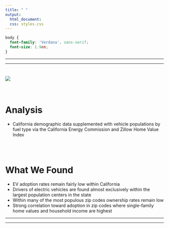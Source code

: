 ```yaml
---
title: " "
output:
  html_document:
  css: styles.css
---
```


```css
body {
  font-family: 'Verdana', sans-serif;
  font-size: 1.9em; 
}


```

------------------------------------------------------------------------

------------------------------------------------------------------------

# ![](www/ev.png)

<br>

# Analysis

-   California demographic data supplemented with vehicle populations by fuel type via the California Energy Commission and Zillow Home Value Index

<br> <br>

# What We Found

-   EV adoption rates remain fairly low within California
-   Drivers of electric vehicles are found almost exclusively within the largest population centers in the state
-   Within many of the most populous zip codes ownership rates remain low
-   Strong correlation toward adoption in zip codes where single-family home values and household income are highest

------------------------------------------------------------------------

------------------------------------------------------------------------
